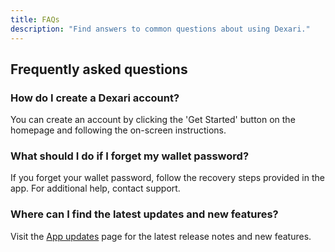 ```yaml
---
title: FAQs
description: "Find answers to common questions about using Dexari."
---
```


## Frequently asked questions

### How do I create a Dexari account?
You can create an account by clicking the 'Get Started' button on the homepage and following the on-screen instructions.

### What should I do if I forget my wallet password?
If you forget your wallet password, follow the recovery steps provided in the app. For additional help, contact support.

### Where can I find the latest updates and new features?
Visit the [App updates](/resources/app-updates) page for the latest release notes and new features. 